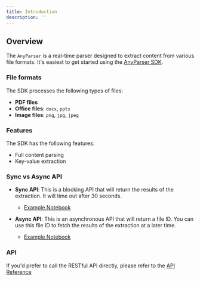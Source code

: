 ```yaml
---
title: Introduction
description: ''
---
```


## Overview

The `AnyParser` is a real-time parser designed to extract content from various file formats. It's easiest to get started using the [AnyParser SDK](https://pypi.org/project/any-parser/).

### File formats
The SDK processes the following types of files:
- **PDF files**
- **Office files**: `docx`, `pptx`
- **Image files**: `png`, `jpg`, `jpeg`

### Features
The SDK has the following features:
- Full content parsing
- Key-value extraction

### Sync vs Async API
- **Sync API**: This is a blocking API that will return the results of the extraction. It will time out after 30 seconds.
    - [Example Notebook](https://github.com/CambioML/any-parser/blob/main/examples/pdf_to_markdown.ipynb)

- **Async API**: This is an asynchronous API that will return a file ID. You can use this file ID to fetch the results of the extraction at a later time.
    - [Example Notebook](https://github.com/CambioML/any-parser/blob/main/examples/async_pdf_to_markdown.ipynb)

### API
If you'd prefer to call the RESTful API directly, please refer to the [API Reference](/api-reference/)
